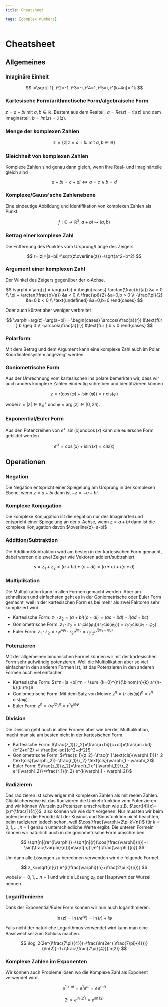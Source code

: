 ```yaml
---
title: Cheatsheet

tags: [complex numbers]
---
```


# Cheatsheet

## Allgemeines

### Imaginäre Einheit

$$
i=\sqrt{-1}, i^2=-1, i^3=-i, i^4=1, i^5=i, i^{k+4n}=i^k
$$

### Kartesische Form/arithmetische Form/algebraische Form

$z=a+bi$ mit $a,b \in \mathbb{R}$. Besteht aus dem Realteil, $a=Re(z)=\Re(z)$ und dem Imaginärteil, $b=Im(z)=\Im(z)$.

### Menge der komplexen Zahlen

$$
\mathbb{C}=\{z|z=a+bi\text{ mit }a,b \in \mathbb{R}\}
$$

### Gleichheit von komplexen Zahlen

Komplexe Zahlen sind genau dann gleich, wenn ihre Real- und Imaginärteile gleich sind

$$
a+bi=c+di \iff a=c \land b=d
$$

### Komplexe/Gauss'sche Zahlenebene

Eine eindeutige Abbildung und Identifikation von komplexen Zahlen als Punkt.

$$
f: \mathbb{C} \to \mathbb{R}^2, a+bi \mapsto (a,b)
$$

### Betrag einer komplexe Zahl

Die Entfernung des Punktes vom Ursprung/Länge des Zeigers.

$$
r=|z|=|a+bi|=\sqrt{z\overline{z}}=\sqrt{a^2+b^2}
$$

### Argument einer komplexen Zahl

Der Winkel des Zeigers gegenüber der x-Achse.

$$
\varphi = \arg(z) = \arg(a+bi) = \begin{cases}
\arctan(\frac{b}{a}) &a > 0 \\
\pi + \arctan(\frac{b}{a}) &a < 0 \\
\frac{\pi}{2} &a=0,b > 0 \\
-\frac{\pi}{2} &a=0,b < 0 \\
\text{undefined} &a=0,b=0
\end{cases}
$$

Oder auch kürzer aber weniger verbreitet

$$
\varphi=arg(z)=\arg(a+bi) = \begin{cases}
\arccos(\frac{a}{r}) &\text{für } b \geq 0 \\
-\arccos(\frac{a}{r}) &\text{für } b < 0
\end{cases}
$$

### Polarform

Mit dem Betrag und dem Argument kann eine komplexe Zahl auch im Polar Koordinatensystem angezeigt werden.

### Goniometrische Form

Aus der Umrechnung vom kartesischen ins polare bemerkten wir, dass wir auch anders komplexe Zahlen eindeutig schreiben und identifizieren können

$$
z=r(\cos(\varphi) + i \sin(\varphi))=r \text{ cis}(\varphi)
$$

wobei $r=|z| \in \mathbb{R}_0^+$ und $\varphi=\arg(z) \in [0,2\pi)$.

### Exponential/Euler Form

Aus den Potenzreihen von $e^x,\sin(x)$und$\cos(x)$ kann die eulersche Form gebildet werden

$$
e^{ix}=\cos(x)+i\sin(x)=\text{cis}(x)
$$

## Operationen

### Negation

Die Negation entspricht einer Spiegelung am Ursprung in der komplexen Ebene, wenn $z= a+bi$ dann ist $-z=-a-bi$.

### Komplexe Konjugation

Die komplexe Konjugation ist die negation nur des Imaginärteil und entspricht einer Spiegelung an der x-Achse, wenn $z=a+bi$ dann ist die komplexe Konjugation davon $\overline{z}=a-bi$

### Addition/Subtraktion

Die Addition/Subtraktion wird am besten in der kartesischen Form gemacht, dabei werden die zwei Zeiger wie Vektoren addiert/subtrahiert.

$$
s=z_1 + z_2=(a+bi)\pm (c+di)=(a \pm c) + i(c\pm d)
$$

### Multiplikation

Die Multiplikation kann in allen Formen gemacht werden. Aber am schnellsten und einfachsten geht es in der Goniometrische oder Euler Form gemacht, weil in der kartesischen Form es bei mehr als zwei Faktoren sehr kompliziert wird.

- Kartesische Form: $z_1 \cdot z_2=(a+bi)(c+di)=(ac-bd) + i(ad+bc)$
- Goniometrische Form: $z_1 \cdot z_2 = (r_1 \text{cis}(\varphi_1))(r_2 \text{cis}(\varphi_2))=r_1r_2\text{cis}(\varphi_1 + \varphi_2)$
- Euler Form: $z_1 \cdot z_2 = r_1 e^{i\varphi_1} \cdot r_2 e^{i\varphi_2}=r_1 r_2 e^{i(\varphi_1 + \varphi_2)}$

### Potenzieren

Mit der allgemeinen binomischen Formel können wir mit der kartesischen Form sehr aufwändig potenzieren. Weil die Multiplikation aber so viel einfacher in den anderen Formen ist, ist das Potenzieren in den anderen Formen auch viel einfacher.

- Kartesische Form: $z^n=(a +bi)^n = \sum_{k=0}^{n}{\binom{n}{k} a^{n-k}(bi)^k}$
- Goniometrische Form: Mit dem Satz von Moivre $z^n= (r \text{ cis}(\varphi))^n=r^n \text{ cis}(n\varphi)$
- Euler Form: $z^n=(re^{i\varphi})^n=r^n e^{in\varphi}$

### Division

Die Division geht auch in allen Formen aber wie bei der Multiplikation, macht man sie am besten nicht in der kartesischen Form.

- Kartesische Form: $\frac{z_1}{z_2}=\frac{a+bi}{c+di}=\frac{ac+bd}{c^2+d^2} +i \frac{bc-ad}{c^2+d^2}$
- Goniometrische Form: $\frac{z_1}{z_2}=\frac{r_1 \text{cis}(\varphi_1)}{r_2 \text{cis}(\varphi_2)}=\frac{r_1}{r_2} \text{cis}(\varphi_1 - \varphi_2)$
- Euler Form: $\frac{z_1}{z_2}=\frac{r_1 e^{i\varphi_1}}{r_2 e^{i\varphi_2}}=\frac{r_1}{r_2} e^{i(\varphi_1 - \varphi_2)}$

### Radizieren

Das radizieren ist schwieriger mit komplexen Zahlen als mit reelen Zahlen. Glücklicherweise ist das Radizieren die Umkehrfunktion vom Potenzieren und wir können Wurzeln zu Potenzen umschreiben wie z.B. $\sqrt[4]{x}=(x)^{\frac{1}{4}}$, also können wir wie dort vorgehen. Nur mussten wir beim potenzieren die Periodizität der Kosinus und Sinusfunktion nicht beachten, beim radizieren jedoch schon, weil $\cos(\frac{\varphi+2\pi k}{n})$ für $k=0,1,...,n-1$ genau n unterschiedliche Werte ergibt. Die unteren Formeln können wir natürlich auch in die goniometrische Form umschreiben.

$$
\sqrt[n]{re^{i\varphi}}=\sqrt[n]{r}(\cos(\frac{\varphi}{n})+i \sin(\frac{\varphi}{n}))=\sqrt[n]{r}e^{i\frac{\varphi}{n}}
$$

Um dann alle Lösungen zu berechnen verwenden wir die folgende Formel

$$
z_k=\sqrt[n]{r} e^{i(\frac{\varphi}{n}+\frac{2\pi k}{n})}
$$

wobei $k=0,1,...n-1$ und wir die Lösung $z_0$ der Hauptwert der Wurzel nennen.

### Logarithmieren

Dank der Exponential/Euler Form können wir nun auch logarithmieren.

$$
\ln(z)=\ln(re^{i\varphi})=\ln(r)+i\varphi
$$

Falls nicht der natürliche Logarithmus verwendet wird kann man eine Basiswechsel zum Schluss machen.

$$
\log_2(2e^{i\frac{7\pi}{4}})=\frac{\ln(2e^{i\frac{7\pi}{4}})}{\ln(2)}=1+i\frac{\frac{7\pi}{4}}{ln(2)}
$$

### Komplexe Zahlen im Exponenten

Wir können auch Probleme lösen wo die Komplexe Zahl als Exponent verwendet wird.

$$
e^{1+\pi i}=e^1e^{\pi i}=e e^{(\pi i)}
$$

$$
2^i=e^{\ln(2^i)}=e^{i \ln(2)}
$$
